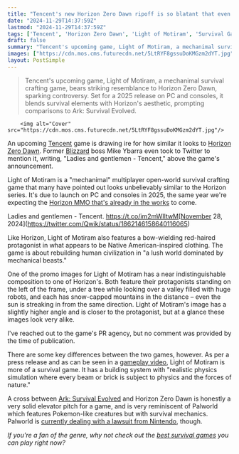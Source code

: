 ```yaml
---
title: "Tencent's new Horizon Zero Dawn ripoff is so blatant that even Blizzard's former president is speaking up about it"
date: "2024-11-29T14:37:59Z"
lastmod: "2024-11-29T14:37:59Z"
tags: ['Tencent', 'Horizon Zero Dawn', 'Light of Motiram', 'Survival Game', 'Open-World', 'Multiplayer', 'PC', 'Consoles', 'Ark: Survival Evolved', 'MMO']
draft: false
summary: "Tencent's upcoming game, Light of Motiram, a mechanimal survival crafting game, bears striking resemblance to Horizon Zero Dawn, sparking controversy.  Set for a 2025 release on PC and consoles, it blends survival elements with Horizon's aesthetic, prompting comparisons to Ark: Survival Evolved."
images: ["https://cdn.mos.cms.futurecdn.net/5LtRYF8gssuDoKMGzm2dYT.jpg"]
layout: PostSimple
---
```

> Tencent's upcoming game, Light of Motiram, a mechanimal survival crafting game, bears striking resemblance to Horizon Zero Dawn, sparking controversy.  Set for a 2025 release on PC and consoles, it blends survival elements with Horizon's aesthetic, prompting comparisons to Ark: Survival Evolved.


        <img alt="Cover" src="https://cdn.mos.cms.futurecdn.net/5LtRYF8gssuDoKMGzm2dYT.jpg"/>
        
An upcoming [Tencent](https://www.gamesradar.com/tag/tencent/) game is drawing ire for how similar it looks to [Horizon Zero Dawn](https://www.gamesradar.com/horizon-zero-dawn/). Former [Blizzard](https://www.gamesradar.com/tag/blizzard-entertainment/) boss Mike Ybarra even took to Twitter to mention it, writing, "Ladies and gentlemen - Tencent," above the game's announcement.

Light of Motiram is a "mechanimal" multiplayer open-world survival crafting game that many have pointed out looks unbelievably similar to the Horizon series. It's due to launch on PC and consoles in 2025, the same year we're expecting the [Horizon MMO that's already in the works](https://www.gamesradar.com/gaming/i-hope-you-saved-room-after-horizon-zero-dawn-remastered-because-the-horizon-mmo-could-be-on-its-way-as-early-as-next-year/) to come.

Ladies and gentlemen - Tencent. https://t.co/im2mWIltwM[November 28, 2024](https://twitter.com/Qwik/status/1862146158640116065)

Like Horizon, Light of Motiram also features a bow-wielding red-haired protagonist in what appears to be Native American-inspired clothing. The game is about rebuilding human civilization in "a lush world dominated by mechanical beasts."

One of the promo images for Light of Motiram has a near indistinguishable composition to one of Horizon's. Both feature their protagonists standing on the left of the frame, under a tree while looking over a valley filled with huge robots, and each has snow-capped mountains in the distance – even the sun is streaking in from the same direction. Light of Motiram's image has a slightly higher angle and is closer to the protagonist, but at a glance these images look very alike.

I've reached out to the game's PR agency, but no comment was provided by the time of publication.

There are some key differences between the two games, however. As per a press release and as can be seen in a [gameplay video](https://www.youtube.com/watch?v=PqwoP_cTo4I), Light of Motiram is more of a survival game. It has a building system with "realistic physics simulation where every beam or brick is subject to physics and the forces of nature."

A cross between [Ark: Survival Evolved](https://www.gamesradar.com/ark-survival-evolved/) and Horizon Zero Dawn is honestly a very solid elevator pitch for a game, and is very reminiscent of Palworld which features Pokemon-like creatures but with survival mechanics. Palworld is [currently dealing with a lawsuit from Nintendo](https://www.gamesradar.com/games/survival/palworlds-best-defense-against-part-of-nintendos-lawsuit-could-be-an-8-year-old-gta-5-mod-according-to-one-patent-expert/), though.

*If you're a fan of the genre, why not check out the *[<em>best survival games</em>](https://www.gamesradar.com/best-survival-games/)* you can play right now?*
        